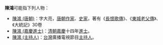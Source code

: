 '''陳鴻'''可能指下列人物：

* [[陳鴻_(唐朝)|陳鴻 (唐朝)]]：字大亮，[[唐朝|唐朝]][[作家|作家]]、[[史家|史家]]，著有《[[長恨歌傳|長恨歌傳]]》、《[[東城老父傳|東城老父傳]]》、《大統記》30卷
* [[陳鴻_(嘉慶進士)|陳鴻 (嘉慶進士)]]：[[清朝|清朝]][[嘉慶|嘉慶]]十四年[[進士|進士]]。
* [[陳鴻_(主持人)|陳鴻 (主持人)]]：[[台灣|台灣]]廣播電視節目[[主持人|主持人]]。

{{disambig|Cat=二字陳姓人名消歧義|hong}}